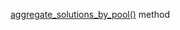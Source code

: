 [aggregate_solutions_by_pool()](/docs-new/toloka-kit/reference/toloka.client.TolokaClient.aggregate_solutions_by_pool) method
